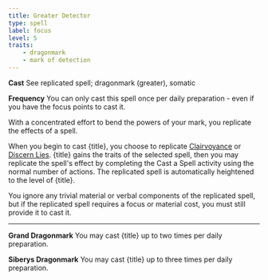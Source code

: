 ```yaml
---
title: Greater Detector
type: spell
label: focus
level: 5
traits:
    - dragonmark
    - mark of detection
---
```


**Cast** See replicated spell; dragonmark (greater), somatic

**Frequency** You can only cast this spell once per daily preparation - even if you have the focus points to cast it.

With a concentrated effort to bend the powers of your mark, you replicate the effects of a spell.

When you begin to cast {title}, you choose to replicate [Clairvoyance](https://2e.aonprd.com/Spells.aspx?ID=40) or [Discern Lies](https://2e.aonprd.com/Spells.aspx?ID=74). {title} gains the traits of the selected spell, then you may replicate the spell's effect by completing the Cast a Spell activity using the normal number of actions. The replicated spell is automatically heightened to the level of {title}.

You ignore any trivial material or verbal components of the replicated spell, but if the replicated spell requires a focus or material cost, you must still provide it to cast it.

---

**Grand Dragonmark** You may cast {title} up to two times per daily preparation.

**Siberys Dragonmark** You may cast {title} up to three times per daily preparation.
